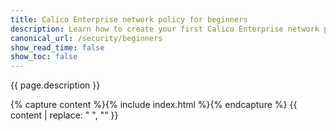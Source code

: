 ```yaml
---
title: Calico Enterprise network policy for beginners
description: Learn how to create your first Calico Enterprise network policy. 
canonical_url: /security/beginners
show_read_time: false
show_toc: false
---
```


{{ page.description }}

{% capture content %}{% include index.html %}{% endcapture %}
{{ content | replace: "    ", "" }}
